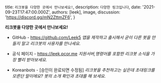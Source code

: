 
  title: `리크봇을 다양한 곳에서 만나보세요!`,
  description: `다양한 링크입니다`,
  date: '2021-09-23T17:47:00.000Z',
  authors: [leek],
  image,
  discussion: 'https://discord.gg/mN2ZttmZF6',
}

<!--excerpt-->
**리크봇을 다양한 곳에서 만나보세요!**
- GitHub - https://github.com/Leek5
*앱을 제작하고 출시해서 굳이 다른 봇을 만들지 말고 리크봇의 사용자를 만나세요.*

- 공식 페이지 - https://leek.pcor.me
*지원서버,명령어를 포함한 리크봇 소식을 가장 빨리 받아보세요.*

- Koreanbots - [승인이 완료되면 수정됨]
*리크봇을 추천하고는 싶은데 초대링크를 모른단 말이에요? 봇의 소개 확인과 초대를 해 보세요.*
